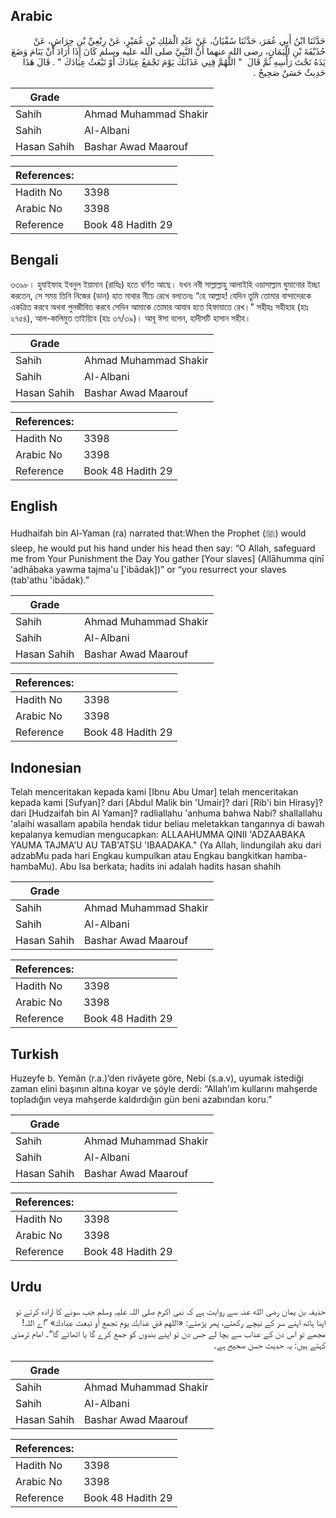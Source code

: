 ## Arabic


<div dir="rtl" lang="ar" style={{fontSize:'larger',backgroundColor:'#f8f9fa',padding:20}}>
حَدَّثَنَا ابْنُ أَبِي عُمَرَ، حَدَّثَنَا سُفْيَانُ، عَنْ عَبْدِ الْمَلِكِ بْنِ عُمَيْرٍ، عَنْ رِبْعِيِّ بْنِ حِرَاشٍ، عَنْ حُذَيْفَةَ بْنِ الْيَمَانِ، رضى الله عنهما أَنَّ النَّبِيَّ صلى الله عليه وسلم كَانَ إِذَا أَرَادَ أَنْ يَنَامَ وَضَعَ يَدَهُ تَحْتَ رَأْسِهِ ثُمَّ قَالَ ‏ "‏ اللَّهُمَّ قِنِي عَذَابَكَ يَوْمَ تَجْمَعُ عِبَادَكَ أَوْ تَبْعَثُ عِبَادَكَ ‏"‏ ‏.‏ قَالَ هَذَا حَدِيثٌ حَسَنٌ صَحِيحٌ ‏.‏
</div>
<div style={{backgroundColor:'#f8f9fa',padding:20, marginBottom: 10}}><table> <thead> <tr> <th>Grade</th> <th></th> </tr> </thead> <tbody> <tr><td>Sahih</td><td>Ahmad Muhammad Shakir</td></tr><tr><td>Sahih</td><td>Al-Albani</td></tr><tr><td>Hasan Sahih</td><td>Bashar Awad Maarouf</td></tr></tbody></table><table> <thead> <tr> <th>References:</th> <th></th> </tr> </thead> <tbody><tr><td>Hadith No</td><td>3398</td></tr><tr><td>Arabic No</td><td>3398</td></tr><tr><td>Reference</td><td>Book 48 Hadith 29</td></tr></tbody></table></div>

## Bengali


<div dir="ltr" lang="bn" style={{fontSize:'larger',backgroundColor:'#f8f9fa',padding:20}}>
৩৩৯৮। হুযাইফাহ ইবনুল ইয়ামান (রাযিঃ) হতে বর্ণিত আছে। যখন নবী সাল্লাল্লাহু আলাইহি ওয়াসাল্লাম ঘুমানোর ইচ্ছা করতেন, সে সময় তিনি নিজের (ডান) হাত মাথার নীচে রেখে বলতেনঃ “হে আল্লাহ! যেদিন তুমি তোমার বান্দাদেরকে একত্রিত করবে অথবা পুনজীবিত করবে সেদিন আমাকে তোমার আযাব হতে হিফাযাতে রেখ।" সহীহঃ সহীহাহ (হাঃ ২৭৫৪), আল-কালিমুত তাইয়্যিব (হাঃ ৩৭/৩৯)। আবূ ঈসা বলেন, হাদীসটি হাসান সহীহ।
</div>
<div style={{backgroundColor:'#f8f9fa',padding:20, marginBottom: 10}}><table> <thead> <tr> <th>Grade</th> <th></th> </tr> </thead> <tbody> <tr><td>Sahih</td><td>Ahmad Muhammad Shakir</td></tr><tr><td>Sahih</td><td>Al-Albani</td></tr><tr><td>Hasan Sahih</td><td>Bashar Awad Maarouf</td></tr></tbody></table><table> <thead> <tr> <th>References:</th> <th></th> </tr> </thead> <tbody><tr><td>Hadith No</td><td>3398</td></tr><tr><td>Arabic No</td><td>3398</td></tr><tr><td>Reference</td><td>Book 48 Hadith 29</td></tr></tbody></table></div>

## English


<div dir="ltr" lang="en" style={{fontSize:'larger',backgroundColor:'#f8f9fa',padding:20}}>
Hudhaifah bin Al-Yaman (ra) narrated that:When the Prophet (ﷺ) would sleep, he would put his hand under his head then say: “O Allah, safeguard me from Your Punishment the Day You gather [Your slaves] (Allāhumma qinī 'adhābaka yawma tajma'u ['ibādak])” or “you resurrect your slaves (tab'athu 'ibādak).”
</div>
<div style={{backgroundColor:'#f8f9fa',padding:20, marginBottom: 10}}><table> <thead> <tr> <th>Grade</th> <th></th> </tr> </thead> <tbody> <tr><td>Sahih</td><td>Ahmad Muhammad Shakir</td></tr><tr><td>Sahih</td><td>Al-Albani</td></tr><tr><td>Hasan Sahih</td><td>Bashar Awad Maarouf</td></tr></tbody></table><table> <thead> <tr> <th>References:</th> <th></th> </tr> </thead> <tbody><tr><td>Hadith No</td><td>3398</td></tr><tr><td>Arabic No</td><td>3398</td></tr><tr><td>Reference</td><td>Book 48 Hadith 29</td></tr></tbody></table></div>

## Indonesian


<div dir="ltr" lang="id" style={{fontSize:'larger',backgroundColor:'#f8f9fa',padding:20}}>
Telah menceritakan kepada kami [Ibnu Abu Umar] telah menceritakan kepada kami [Sufyan]? dari [Abdul Malik bin 'Umair]? dari [Rib'i bin Hirasy]? dari [Hudzaifah bin Al Yaman]? radliallahu 'anhuma bahwa Nabi? shallallahu 'alaihi wasallam apabila hendak tidur beliau meletakkan tangannya di bawah kepalanya kemudian mengucapkan: ALLAAHUMMA QINII 'ADZAABAKA YAUMA TAJMA'U AU TAB'ATSU 'IBAADAKA." (Ya Allah, lindungilah aku dari adzabMu pada hari Engkau kumpulkan atau Engkau bangkitkan hamba-hambaMu). Abu Isa berkata; hadits ini adalah hadits hasan shahih
</div>
<div style={{backgroundColor:'#f8f9fa',padding:20, marginBottom: 10}}><table> <thead> <tr> <th>Grade</th> <th></th> </tr> </thead> <tbody> <tr><td>Sahih</td><td>Ahmad Muhammad Shakir</td></tr><tr><td>Sahih</td><td>Al-Albani</td></tr><tr><td>Hasan Sahih</td><td>Bashar Awad Maarouf</td></tr></tbody></table><table> <thead> <tr> <th>References:</th> <th></th> </tr> </thead> <tbody><tr><td>Hadith No</td><td>3398</td></tr><tr><td>Arabic No</td><td>3398</td></tr><tr><td>Reference</td><td>Book 48 Hadith 29</td></tr></tbody></table></div>

## Turkish


<div dir="ltr" lang="tr" style={{fontSize:'larger',backgroundColor:'#f8f9fa',padding:20}}>
Huzeyfe b. Yemân (r.a.)’den rivâyete göre, Nebi (s.a.v), uyumak istediği zaman elini başının altına koyar ve şöyle derdi: “Allah’ım kullarını mahşerde topladığın veya mahşerde kaldırdığın gün beni azabından koru.”
</div>
<div style={{backgroundColor:'#f8f9fa',padding:20, marginBottom: 10}}><table> <thead> <tr> <th>Grade</th> <th></th> </tr> </thead> <tbody> <tr><td>Sahih</td><td>Ahmad Muhammad Shakir</td></tr><tr><td>Sahih</td><td>Al-Albani</td></tr><tr><td>Hasan Sahih</td><td>Bashar Awad Maarouf</td></tr></tbody></table><table> <thead> <tr> <th>References:</th> <th></th> </tr> </thead> <tbody><tr><td>Hadith No</td><td>3398</td></tr><tr><td>Arabic No</td><td>3398</td></tr><tr><td>Reference</td><td>Book 48 Hadith 29</td></tr></tbody></table></div>

## Urdu


<div dir="rtl" lang="ur" style={{fontSize:'larger',backgroundColor:'#f8f9fa',padding:20}}>
حذیفہ بن یمان رضی الله عنہ سے روایت ہے کہ نبی اکرم صلی اللہ علیہ وسلم جب سونے کا ارادہ کرتے تو اپنا ہاتھ اپنے سر کے نیچے رکھتے، پھر پڑھتے: «اللهم قني عذابك يوم تجمع أو تبعث عبادك» ”اے اللہ! مجھے تو اس دن کے عذاب سے بچا لے جس دن تو اپنے بندوں کو جمع کرے گا یا اٹھائے گا“۔ امام ترمذی کہتے ہیں: یہ حدیث حسن صحیح ہے۔
</div>
<div style={{backgroundColor:'#f8f9fa',padding:20, marginBottom: 10}}><table> <thead> <tr> <th>Grade</th> <th></th> </tr> </thead> <tbody> <tr><td>Sahih</td><td>Ahmad Muhammad Shakir</td></tr><tr><td>Sahih</td><td>Al-Albani</td></tr><tr><td>Hasan Sahih</td><td>Bashar Awad Maarouf</td></tr></tbody></table><table> <thead> <tr> <th>References:</th> <th></th> </tr> </thead> <tbody><tr><td>Hadith No</td><td>3398</td></tr><tr><td>Arabic No</td><td>3398</td></tr><tr><td>Reference</td><td>Book 48 Hadith 29</td></tr></tbody></table></div>